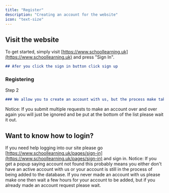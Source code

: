```yaml
---
title: "Register"
description: "Creating an account for the website"
icon: "text-size"
---
```


## Visit the website

To get started, simply visit [https://www.schoollearning.uk](https://www.schoollearning.uk) and press "Sign In".

```md
## Afer you click the sign in button click sign up
```

### Registering

Step 2

```md
### We allow you to create an account with us, but the process make take a while to add to the dasebases for you to sign in. So please be patient.
```

<Note>
  Notice: If you submit multiple requests to make an account over and over again you will just be ignored and be put at the bottom of the list please wait it out.
</Note>

## Want to know how to login?

If you need help logging into our site please go [https://www.schoollearning.uk/pages/sign-in](https://www.schoollearning.uk/pages/sign-in) and sign in.&#x20;
<Note>
Notice: If you get a popup saying account not found this probably means you either don't have an active account with us or your account is still in the process of being added to the database. If you never made an account with us please make one then wait a few hours for your account to be added, but if you already made an account request please wait.&#x20;
</Note>